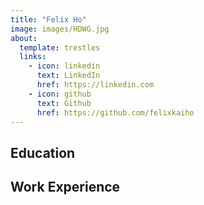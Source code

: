 ```yaml
---
title: "Felix Ho"
image: images/HDWG.jpg
about:
  template: trestles
  links:
    - icon: linkedin
      text: LinkedIn
      href: https://linkedin.com
    - icon: github
      text: Github
      href: https://github.com/felixkaiho
---
```


## Education

## Work Experience
